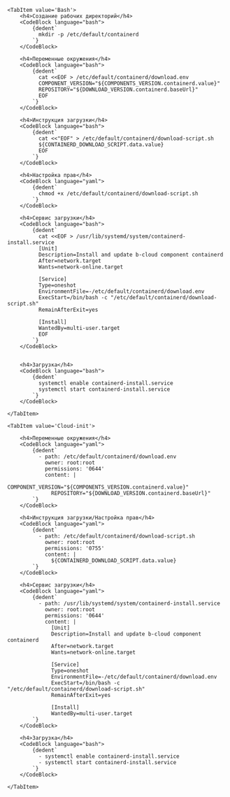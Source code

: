 


<Tabs groupId="install-type">

    <TabItem value='Bash'>
        <h4>Создание рабочих директорий</h4>
        <CodeBlock language="bash">
            {dedent`
              mkdir -p /etc/default/containerd
            `}
        </CodeBlock>

        <h4>Переменные окружения</h4>
        <CodeBlock language="bash">
            {dedent`
              cat <<EOF > /etc/default/containerd/download.env
              COMPONENT_VERSION="${COMPONENTS_VERSION.containerd.value}"
              REPOSITORY="${DOWNLOAD_VERSION.containerd.baseUrl}"
              EOF
            `}
        </CodeBlock>

        <h4>Инструкция загрузки</h4>
        <CodeBlock language="bash">
            {dedent`
              cat <<"EOF" > /etc/default/containerd/download-script.sh
              ${CONTAINERD_DOWNLOAD_SCRIPT.data.value}
              EOF
            `}
        </CodeBlock>

        <h4>Настройка прав</h4>
        <CodeBlock language="yaml">
            {dedent`
              chmod +x /etc/default/containerd/download-script.sh
            `}
        </CodeBlock>

        <h4>Сервис загрузки</h4>
        <CodeBlock language="bash">
            {dedent`
              cat <<EOF > /usr/lib/systemd/system/containerd-install.service
              [Unit]
              Description=Install and update b-cloud component containerd
              After=network.target
              Wants=network-online.target

              [Service]
              Type=oneshot
              EnvironmentFile=-/etc/default/containerd/download.env
              ExecStart=/bin/bash -c "/etc/default/containerd/download-script.sh"
              RemainAfterExit=yes

              [Install]
              WantedBy=multi-user.target
              EOF
            `}
        </CodeBlock>


        <h4>Загрузка</h4>
        <CodeBlock language="bash">
            {dedent`
              systemctl enable containerd-install.service
              systemctl start containerd-install.service
            `}
        </CodeBlock>

    </TabItem>

    <TabItem value='Cloud-init'>

        <h4>Переменные окружения</h4>
        <CodeBlock language="yaml">
            {dedent`
              - path: /etc/default/containerd/download.env
                owner: root:root
                permissions: '0644'
                content: |
                  COMPONENT_VERSION="${COMPONENTS_VERSION.containerd.value}"
                  REPOSITORY="${DOWNLOAD_VERSION.containerd.baseUrl}"
            `}
        </CodeBlock>

        <h4>Инструкция загрузки/Настройка прав</h4>
        <CodeBlock language="yaml">
            {dedent`
              - path: /etc/default/containerd/download-script.sh
                owner: root:root
                permissions: '0755'
                content: |
                  ${CONTAINERD_DOWNLOAD_SCRIPT.data.value}
            `}
        </CodeBlock>

        <h4>Сервис загрузки</h4>
        <CodeBlock language="yaml">
            {dedent`
              - path: /usr/lib/systemd/system/containerd-install.service
                owner: root:root
                permissions: '0644'
                content: |
                  [Unit]
                  Description=Install and update b-cloud component containerd
                  After=network.target
                  Wants=network-online.target

                  [Service]
                  Type=oneshot
                  EnvironmentFile=-/etc/default/containerd/download.env
                  ExecStart=/bin/bash -c "/etc/default/containerd/download-script.sh"
                  RemainAfterExit=yes

                  [Install]
                  WantedBy=multi-user.target
            `}
        </CodeBlock>

        <h4>Загрузка</h4>
        <CodeBlock language="bash">
            {dedent`
              - systemctl enable containerd-install.service
              - systemctl start containerd-install.service
            `}
        </CodeBlock>

    </TabItem>

</Tabs>
